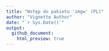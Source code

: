 ```yaml
---
title: "Wstęp do pakietu 'imgw' (PL)"
author: "Vignette Author"
date: "`r Sys.Date()`"
output: 
  github_document:
    html_preview: true
---
```




